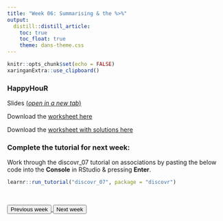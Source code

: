 ```yaml
---
title: "Week 06: Summarising & the %>%"
output:
  distill::distill_article:
    toc: true
    toc_float: true
    theme: dans-theme.css
---
```


```r
knitr::opts_chunk$set(echo = FALSE)
xaringanExtra::use_clipboard()
```

### HappyHouR 

Slides [(*open in a new tab*)](https://fundrmentals-slides.netlify.app/week_06/index.html){target="_blank"}

<!--

<iframe id="inlineFrameExample"
    title="Inline Frame Example"
    height="360"
    src="">
</iframe>

-->

Download the [worksheet here](./docs/week_04.Rmd)

Download the [worksheet with solutions here](./docs/week_04_solutions.Rmd)

### Complete the tutorial for next week: 

:::ojtask

Work through the discovr_07 tutorial on associations by pasting the below code into the **Console** in RStudio & pressing **Enter**.

```r

learnr::run_tutorial("discovr_07", package = "discovr")

```

:::

<br>

<div class="button-box col-lg-12">

<a href="https://fundrmentals.netlify.app/week_05.html">
<button class="button3">Previous week</button>
</a>
<a href="https://fundrmentals.netlify.app/week_07.html">
<button class="button4">Next week</button>
</a>

</div>

<br>


